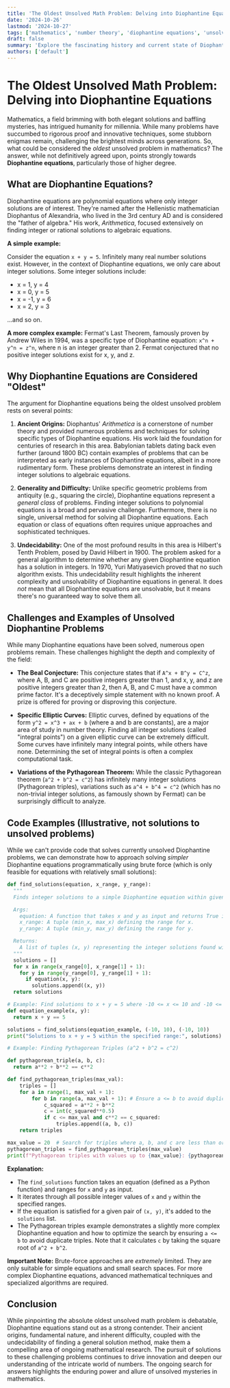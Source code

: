 ```yaml
---
title: 'The Oldest Unsolved Math Problem: Delving into Diophantine Equations'
date: '2024-10-26'
lastmod: '2024-10-27'
tags: ['mathematics', 'number theory', 'diophantine equations', 'unsolved problems', 'history of math']
draft: false
summary: 'Explore the fascinating history and current state of Diophantine equations, arguably the oldest unsolved problem in mathematics, tracing its roots to ancient civilizations and highlighting its enduring challenges.'
authors: ['default']
---
```


# The Oldest Unsolved Math Problem: Delving into Diophantine Equations

Mathematics, a field brimming with both elegant solutions and baffling mysteries, has intrigued humanity for millennia. While many problems have succumbed to rigorous proof and innovative techniques, some stubborn enigmas remain, challenging the brightest minds across generations. So, what could be considered the *oldest* unsolved problem in mathematics?  The answer, while not definitively agreed upon, points strongly towards **Diophantine equations**, particularly those of higher degree.

## What are Diophantine Equations?

Diophantine equations are polynomial equations where only integer solutions are of interest.  They're named after the Hellenistic mathematician Diophantus of Alexandria, who lived in the 3rd century AD and is considered the "father of algebra."  His work, *Arithmetica*, focused extensively on finding integer or rational solutions to algebraic equations.

**A simple example:**

Consider the equation `x + y = 5`.  Infinitely many real number solutions exist. However, in the context of Diophantine equations, we only care about integer solutions.  Some integer solutions include:

*   x = 1, y = 4
*   x = 0, y = 5
*   x = -1, y = 6
*   x = 2, y = 3

...and so on.

**A more complex example:**  Fermat's Last Theorem, famously proven by Andrew Wiles in 1994, was a specific type of Diophantine equation: `x^n + y^n = z^n`, where n is an integer greater than 2. Fermat conjectured that no positive integer solutions exist for x, y, and z.

## Why Diophantine Equations are Considered "Oldest"

The argument for Diophantine equations being the oldest unsolved problem rests on several points:

1.  **Ancient Origins:** Diophantus' *Arithmetica* is a cornerstone of number theory and provided numerous problems and techniques for solving specific types of Diophantine equations. His work laid the foundation for centuries of research in this area.  Babylonian tablets dating back even further (around 1800 BC) contain examples of problems that can be interpreted as early instances of Diophantine equations, albeit in a more rudimentary form. These problems demonstrate an interest in finding integer solutions to algebraic equations.

2.  **Generality and Difficulty:** Unlike specific geometric problems from antiquity (e.g., squaring the circle), Diophantine equations represent a *general class* of problems.  Finding integer solutions to polynomial equations is a broad and pervasive challenge. Furthermore, there is no single, universal method for solving all Diophantine equations. Each equation or class of equations often requires unique approaches and sophisticated techniques.

3.  **Undecidability:**  One of the most profound results in this area is Hilbert's Tenth Problem, posed by David Hilbert in 1900. The problem asked for a general algorithm to determine whether any given Diophantine equation has a solution in integers.  In 1970, Yuri Matiyasevich proved that no such algorithm exists. This undecidability result highlights the inherent complexity and unsolvability of Diophantine equations in general. It does *not* mean that all Diophantine equations are unsolvable, but it means there's no guaranteed way to solve them all.

## Challenges and Examples of Unsolved Diophantine Problems

While many Diophantine equations have been solved, numerous open problems remain. These challenges highlight the depth and complexity of the field:

*   **The Beal Conjecture:** This conjecture states that if `A^x + B^y = C^z`, where A, B, and C are positive integers greater than 1, and x, y, and z are positive integers greater than 2, then A, B, and C must have a common prime factor. It's a deceptively simple statement with no known proof. A prize is offered for proving or disproving this conjecture.

*   **Specific Elliptic Curves:**  Elliptic curves, defined by equations of the form `y^2 = x^3 + ax + b` (where a and b are constants), are a major area of study in number theory. Finding all integer solutions (called "integral points") on a given elliptic curve can be extremely difficult.  Some curves have infinitely many integral points, while others have none. Determining the set of integral points is often a complex computational task.

*   **Variations of the Pythagorean Theorem:**  While the classic Pythagorean theorem (`a^2 + b^2 = c^2`) has infinitely many integer solutions (Pythagorean triples), variations such as `a^4 + b^4 = c^2` (which has no non-trivial integer solutions, as famously shown by Fermat) can be surprisingly difficult to analyze.

## Code Examples (Illustrative, not solutions to unsolved problems)

While we can't provide code that solves currently unsolved Diophantine problems, we can demonstrate how to approach solving *simpler* Diophantine equations programmatically using brute force (which is only feasible for equations with relatively small solutions):

```python
def find_solutions(equation, x_range, y_range):
  """
  Finds integer solutions to a simple Diophantine equation within given ranges.

  Args:
    equation: A function that takes x and y as input and returns True if the equation is satisfied, False otherwise.
    x_range: A tuple (min_x, max_x) defining the range for x.
    y_range: A tuple (min_y, max_y) defining the range for y.

  Returns:
    A list of tuples (x, y) representing the integer solutions found within the ranges.
  """
  solutions = []
  for x in range(x_range[0], x_range[1] + 1):
    for y in range(y_range[0], y_range[1] + 1):
      if equation(x, y):
        solutions.append((x, y))
  return solutions

# Example: Find solutions to x + y = 5 where -10 <= x <= 10 and -10 <= y <= 10
def equation_example(x, y):
  return x + y == 5

solutions = find_solutions(equation_example, (-10, 10), (-10, 10))
print("Solutions to x + y = 5 within the specified range:", solutions)

# Example: Finding Pythagorean Triples (a^2 + b^2 = c^2)

def pythagorean_triple(a, b, c):
  return a**2 + b**2 == c**2

def find_pythagorean_triples(max_val):
    triples = []
    for a in range(1, max_val + 1):
        for b in range(a, max_val + 1): # Ensure a <= b to avoid duplicates
            c_squared = a**2 + b**2
            c = int(c_squared**0.5)
            if c <= max_val and c**2 == c_squared:
                triples.append((a, b, c))
    return triples

max_value = 20  # Search for triples where a, b, and c are less than or equal to 20
pythagorean_triples = find_pythagorean_triples(max_value)
print(f"Pythagorean triples with values up to {max_value}: {pythagorean_triples}")


```

**Explanation:**

*   The `find_solutions` function takes an equation (defined as a Python function) and ranges for `x` and `y` as input.
*   It iterates through all possible integer values of `x` and `y` within the specified ranges.
*   If the equation is satisfied for a given pair of `(x, y)`, it's added to the `solutions` list.
*   The Pythagorean triples example demonstrates a slightly more complex Diophantine equation and how to optimize the search by ensuring `a <= b` to avoid duplicate triples. Note that it calculates `c` by taking the square root of `a^2 + b^2`.

**Important Note:**  Brute-force approaches are *extremely* limited. They are only suitable for simple equations and small search spaces. For more complex Diophantine equations, advanced mathematical techniques and specialized algorithms are required.

## Conclusion

While pinpointing *the* absolute oldest unsolved math problem is debatable, Diophantine equations stand out as a strong contender. Their ancient origins, fundamental nature, and inherent difficulty, coupled with the undecidability of finding a general solution method, make them a compelling area of ongoing mathematical research. The pursuit of solutions to these challenging problems continues to drive innovation and deepen our understanding of the intricate world of numbers.  The ongoing search for answers highlights the enduring power and allure of unsolved mysteries in mathematics.
